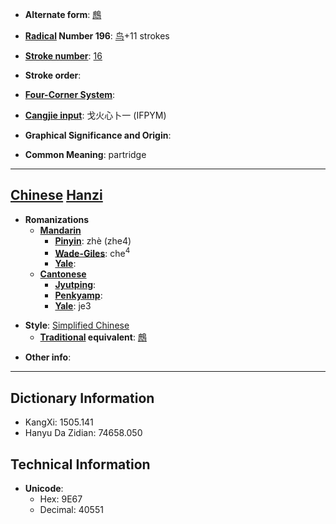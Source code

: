 * '''Alternate form''': [[鷓]]

* '''[[Wiktionary:Chinese radical index| Radical]] Number 196''': [[Wiktionary:Chinese radical index 鸟|鸟]]+11 strokes

* '''[[Wiktionary:Chinese total strokes index|Stroke number]]''': [[Wiktionary:Chinese total strokes index 16|16]]

* '''Stroke order''': 

* '''[[Wiktionary:Chinese four corner index|Four-Corner System]]''': 

* '''[[Wiktionary:Chinese Cangjie index|Cangjie input]]''': 戈火心卜一 (IFPYM)

* '''Graphical Significance and Origin''': 

* '''Common Meaning''': partridge

----

== [[Chinese]] [[Hanzi]] ==

* '''Romanizations'''
** '''[[Mandarin]]'''
*** '''[[Pinyin]]''': zhè (zhe4)
*** '''[[Wade-Giles]]''': che<sup>4</sup>
*** '''[[Yale]]''': 
** '''[[Cantonese]]'''
*** '''[[Jyutping]]''':
*** '''[[Penkyamp]]''': 
*** '''[[Yale]]''': je3

* '''Style''': [[Simplified Chinese]] 
** '''[[Traditional Chinese|Traditional]] equivalent''': [[鷓]]

* '''Other info''': 

----

== Dictionary Information ==

* KangXi: 1505.141
* Hanyu Da Zidian: 74658.050

== Technical Information ==

* '''Unicode''':
** Hex: 9E67
** Decimal: 40551